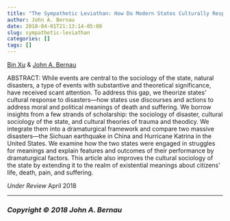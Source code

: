 ```yaml
---
title: "The Sympathetic Leviathan: How Do Modern States Culturally Respond to Disasters"
author: John A. Bernau
date: 2018-04-01T21:13:14-05:00
slug: sympathetic-leviathan
categories: []
tags: []
---
```


[Bin Xu](https://binxu.net/) & [John A. Bernau](https://www.johnabernau.com/about/)  
  
ABSTRACT: While events are central to the sociology of the state, natural disasters, a type of events with substantive and theoretical significance, have received scant attention. To address this gap, we theorize states’ cultural response to disasters—how states use discourses and actions to address moral and political meanings of death and suffering. We borrow insights from a few strands of scholarship: the sociology of disaster, cultural sociology of the state, and cultural theories of trauma and theodicy. We integrate them into a dramaturgical framework and compare two massive disasters—the Sichuan earthquake in China and Hurricane Katrina in the United States. We examine how the two states were engaged in struggles for meanings and explain features and outcomes of their performance by dramaturgical factors. This article also improves the cultural sociology of the state by extending it to the realm of existential meanings about citizens’ life, death, pain, and suffering. 

*Under Review* April 2018

___

### *Copyright &copy; 2018 John A. Bernau*